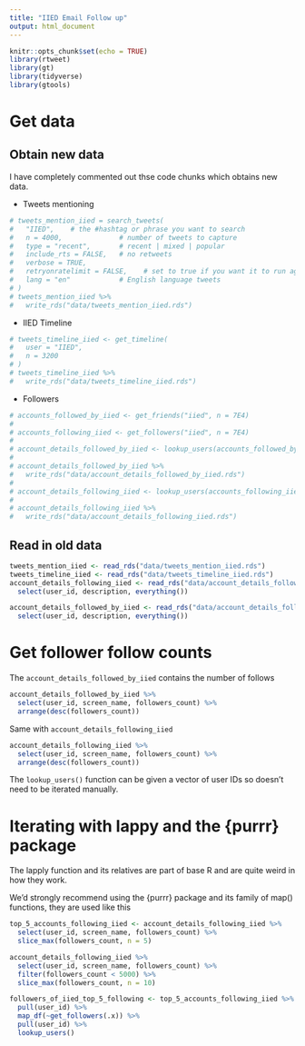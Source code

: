 ```yaml
---
title: "IIED Email Follow up"
output: html_document
---
```


```r
knitr::opts_chunk$set(echo = TRUE)
library(rtweet)
library(gt)
library(tidyverse)
library(gtools)
```

# Get data

## Obtain new data

I have completely commented out thse code chunks which obtains new data.

- Tweets mentioning

```r
# tweets_mention_iied = search_tweets(
#   "IIED",    # the #hashtag or phrase you want to search
#   n = 4000,              # number of tweets to capture
#   type = "recent",       # recent | mixed | popular
#   include_rts = FALSE,   # no retweets
#   verbose = TRUE,
#   retryonratelimit = FALSE,    # set to true if you want it to run again
#   lang = "en"            # English language tweets
# )
# tweets_mention_iied %>% 
#   write_rds("data/tweets_mention_iied.rds")
```

- IIED Timeline

```r
# tweets_timeline_iied <- get_timeline(
#   user = "IIED",
#   n = 3200
# )
# tweets_timeline_iied %>% 
#   write_rds("data/tweets_timeline_iied.rds")
```

- Followers

```r
# accounts_followed_by_iied <- get_friends("iied", n = 7E4)
# 
# accounts_following_iied <- get_followers("iied", n = 7E4)
# 
# account_details_followed_by_iied <- lookup_users(accounts_followed_by_iied$user_id)
# 
# account_details_followed_by_iied %>% 
#   write_rds("data/account_details_followed_by_iied.rds")
# 
# account_details_following_iied <- lookup_users(accounts_following_iied$user_id)
# 
# account_details_following_iied %>% 
#   write_rds("data/account_details_following_iied.rds")
```

## Read in old data

```r
tweets_mention_iied <- read_rds("data/tweets_mention_iied.rds")
tweets_timeline_iied <- read_rds("data/tweets_timeline_iied.rds")
account_details_following_iied <- read_rds("data/account_details_following_iied.rds") %>% 
  select(user_id, description, everything()) 

account_details_followed_by_iied <- read_rds("data/account_details_followed_by_iied.rds") %>% 
  select(user_id, description, everything()) 
```

# Get follower follow counts

The `account_details_followed_by_iied` contains the number of follows

```r
account_details_followed_by_iied %>% 
  select(user_id, screen_name, followers_count) %>% 
  arrange(desc(followers_count))
```

Same with `account_details_following_iied`

```r
account_details_following_iied %>% 
  select(user_id, screen_name, followers_count) %>% 
  arrange(desc(followers_count))
```

The `lookup_users()` function can be given a vector of user IDs so doesn't need to be iterated manually.

# Iterating with lappy and the {purrr} package

The lapply function and its relatives are part of base R and are quite weird in how they work.

We'd strongly recommend using the {purrr} package and its family of map() functions, they are used like this

```r
top_5_accounts_following_iied <- account_details_following_iied %>% 
  select(user_id, screen_name, followers_count) %>% 
  slice_max(followers_count, n = 5)
```

```r
account_details_following_iied %>% 
  select(user_id, screen_name, followers_count) %>% 
  filter(followers_count < 5000) %>% 
  slice_max(followers_count, n = 10)
```



```r
followers_of_iied_top_5_following <- top_5_accounts_following_iied %>% 
  pull(user_id) %>% 
  map_df(~get_followers(.x)) %>% 
  pull(user_id) %>% 
  lookup_users()
```














